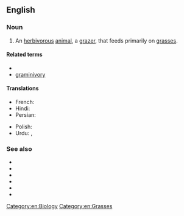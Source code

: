 ==English==

===Noun===
{{wikipedia}}
{{en-noun}}

# An [[herbivorous]] [[animal]], a [[grazer]], that feeds primarily on [[grass|grasses]].

====Related terms====
* {{l|en|graminivorous}}
* [[graminivory]]

====Translations====
{{trans-top|grass-eating animal}}
* French: {{t|fr|graminivore|m}}
* Hindi: {{t+|hi|चराक|m|tr=charāk}}
* Persian: {{t+|fa|چرنده|tr=čarande}}
{{trans-mid}}
* Polish: {{t|pl|trawojad|m}}
* Urdu: {{t|ur|چراک|tr=charāk|m}}, {{t|ur|چرندہ|tr=charanda|m}}
{{trans-bottom}}

===See also===
* {{l|en|herbivore}}
* {{l|en|carnivore}}
* {{l|en|folivore}}
* {{l|en|frugivore}}
* {{l|en|insectivore}}
* {{l|en|omnivore}}

[[Category:en:Biology]]
[[Category:en:Grasses]]